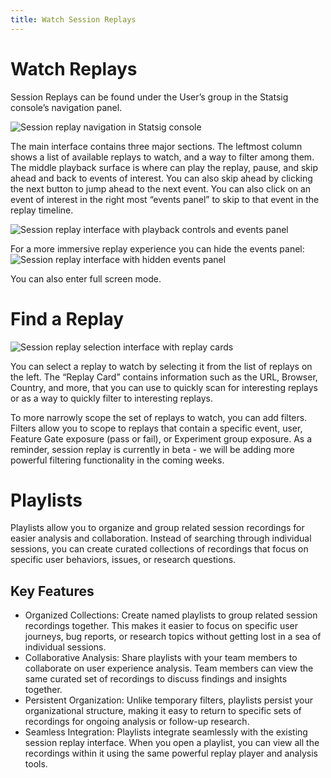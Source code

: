 ```yaml
---
title: Watch Session Replays
---
```

# Watch Replays

Session Replays can be found under the User’s group in the Statsig console’s navigation panel. 

![Session replay navigation in Statsig console](https://github.com/statsig-io/docs/assets/3464964/2f9ca1b1-f8e0-403f-9d3f-898434f06266)


The main interface contains three major sections. The leftmost column shows a list of available replays to watch, and a way to filter among them. The middle playback surface is where can play the replay, pause, and skip ahead and back to events of interest. You can also skip ahead by clicking the next button to jump ahead to the next event. You can also click on an event of interest in the right most “events panel” to skip to that event in the replay timeline. 

![Session replay interface with playback controls and events panel](https://github.com/statsig-io/docs/assets/3464964/f810ceb5-b6fc-4312-8e5d-9acfec0809bb)


For a more immersive replay experience you can hide the events panel: 
![Session replay interface with hidden events panel](https://github.com/statsig-io/docs/assets/3464964/d63fdf9e-cfc4-45e5-9365-d478504574c3)


You can also enter full screen mode. 

# Find a Replay

![Session replay selection interface with replay cards](https://github.com/statsig-io/docs/assets/3464964/45ce3a59-6847-43d6-bfc8-6d3cd5d45917)


You can select a replay to watch by selecting it from the list of replays on the left. The “Replay Card” contains information such as the URL, Browser, Country, and more, that you can use to quickly scan for interesting replays or as a way to quickly filter to interesting replays. 

To more narrowly scope the set of replays to watch, you can add filters. Filters allow you to scope to replays that contain a specific event, user, Feature Gate exposure (pass or fail), or Experiment group exposure. As a reminder, session replay is currently in beta - we will be adding more powerful filtering functionality in the coming weeks.

# Playlists

Playlists allow you to organize and group related session recordings for easier analysis and collaboration. Instead of searching through individual sessions, you can create curated collections of recordings that focus on specific user behaviors, issues, or research questions.

## Key Features
- Organized Collections: Create named playlists to group related session recordings together. This makes it easier to focus on specific user journeys, bug reports, or research topics without getting lost in a sea of individual sessions.
- Collaborative Analysis: Share playlists with your team members to collaborate on user experience analysis. Team members can view the same curated set of recordings to discuss findings and insights together.
- Persistent Organization: Unlike temporary filters, playlists persist your organizational structure, making it easy to return to specific sets of recordings for ongoing analysis or follow-up research.
- Seamless Integration: Playlists integrate seamlessly with the existing session replay interface. When you open a playlist, you can view all the recordings within it using the same powerful replay player and analysis tools.
